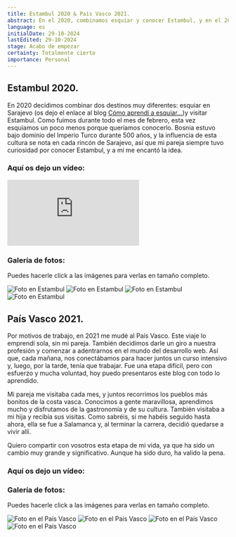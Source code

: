 ```yaml
---
title: Estambul 2020 & País Vasco 2021.
abstract: En el 2020, combinamos esquiar y conocer Estambul, y en el 2021 por razones de trabajo me he movido al País Vasco. Os cuento los motivos y cómo ha sido la experiencia.
language: es
initialDate: 29-10-2024
lastEdited: 29-10-2024
stage: Acabo de empezar
certainty: Totalmente cierto
importance: Personal
---
```


## Estambul 2020.

En 2020 decidimos combinar dos destinos muy diferentes: esquiar en Sarajevo (os dejo el enlace al blog [Cómo aprendí a esquiar…](/blog/como-aprendi-a-esquiar))y visitar Estambul. Como fuimos durante todo el mes de febrero, esta vez esquiamos un poco menos porque queríamos conocerlo. Bosnia estuvo bajo dominio del Imperio Turco durante 500 años, y la influencia de esta cultura se nota en cada rincón de Sarajevo, así que mi pareja siempre tuvo curiosidad por conocer Estambul, y a mí me encantó la idea.

### **Aquí os dejo un vídeo:**

<iframe
  className="yt-embeded"
  src="https://www.youtube-nocookie.com/embed/ez1pzh12etk?si=uVEyCFE86PQqqaAN"
  title="YouTube video player"
  frameborder="0"
  allow="accelerometer; clipboard-write; encrypted-media; gyroscope; picture-in-picture; web-share"
  referrerpolicy="strict-origin-when-cross-origin"
  allowfullscreen
></iframe>

### Galería de fotos:

Puedes hacerle click a las imágenes para verlas en tamaño completo.

<PhotoGallery>
  <img
    src="/imagenes/blog/galeria-estambul/estambul1.jpg"
    alt="Foto en Estambul"
  />
  <img
    src="/imagenes/blog/galeria-estambul/estambul2.jpg"
    alt="Foto en Estambul"
  />
  <img
    src="/imagenes/blog/galeria-estambul/estambul3.jpg"
    alt="Foto en Estambul"
  />
  <img
    src="/imagenes/blog/galeria-estambul/estambul4.jpg"
    alt="Foto en Estambul"
  />
</PhotoGallery>

## País Vasco 2021.

Por motivos de trabajo, en 2021 me mudé al País Vasco. Este viaje lo emprendí sola, sin mi pareja. También decidimos darle un giro a nuestra profesión y comenzar a adentrarnos en el mundo del desarrollo web. Así que, cada mañana, nos conectábamos para hacer juntos un curso intensivo y, luego, por la tarde, tenía que trabajar. Fue una etapa difícil, pero con esfuerzo y mucha voluntad, hoy puedo presentaros este blog con todo lo aprendido.

Mi pareja me visitaba cada mes, y juntos recorrimos los pueblos más bonitos de la costa vasca. Conocimos a gente maravillosa, aprendimos mucho y disfrutamos de la gastronomía y de su cultura. También visitaba a mi hija y recibía sus visitas. Como sabréis, si me habéis seguido hasta ahora, ella se fue a Salamanca y, al terminar la carrera, decidió quedarse a vivir allí.

Quiero compartir con vosotros esta etapa de mi vida, ya que ha sido un cambio muy grande y significativo. Aunque ha sido duro, ha valido la pena.

### **Aquí os dejo un vídeo:**

### Galería de fotos:

Puedes hacerle click a las imágenes para verlas en tamaño completo.

<PhotoGallery>
  <img
    src="/imagenes/blog/galeria-pais-vasco/pais-vasco1.jpeg"
    alt="Foto en el País Vasco"
  />
  <img
    src="/imagenes/blog/galeria-pais-vasco/pais-vasco2.jpeg"
    alt="Foto en el País Vasco"
  />
  <img
    src="/imagenes/blog/galeria-pais-vasco/pais-vasco3.jpeg"
    alt="Foto en el País Vasco"
  />
  <img
    src="/imagenes/blog/galeria-pais-vasco/pais-vasco4.jpeg"
    alt="Foto en el País Vasco"
  />
</PhotoGallery>
